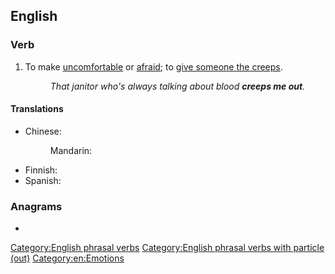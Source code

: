==English==

===Verb===
{{en-verb|creeps out|creeping out|creeped out}}

# {{lb|en|informal|transitive}} To make [[uncomfortable]] or [[afraid]]; to [[give someone the creeps]].
#: ''That janitor who's always talking about blood '''creeps me out'''.''

====Translations====
{{trans-top|make uncomfortable}}
* Chinese: 
*: Mandarin: {{t-needed|cmn}}
{{trans-mid}}
* Finnish: {{t+|fi|pelottaa}}
* Spanish: {{t-needed|es}}
{{trans-bottom}}

===Anagrams===
* {{anagrams|en|outcreep}}

[[Category:English phrasal verbs]]
[[Category:English phrasal verbs with particle (out)]]
[[Category:en:Emotions]]